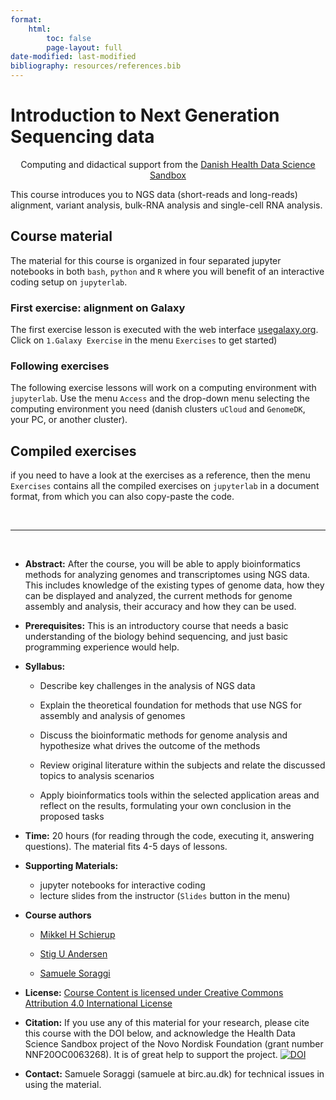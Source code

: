 ```yaml
---
format: 
    html:
        toc: false
        page-layout: full
date-modified: last-modified
bibliography: resources/references.bib
---
```


<style>
  body {
    background-image: url("images/NGSwallpaperOpaque.png");
    background-size: cover;
    background-repeat: repeat;
  }
</style>

# Introduction to Next Generation Sequencing data {.centered}

::: {style="text-align: center;"}
Computing and didactical support from the [Danish Health Data Science Sandbox](https://hds-sandbox.github.io/)
:::

This course introduces you to NGS data (short-reads and long-reads) alignment, variant analysis, bulk-RNA analysis and single-cell RNA analysis.

## Course material

The material for this course is organized in four separated jupyter notebooks in both `bash`, `python` and `R` where you will benefit of an interactive coding setup on `jupyterlab`.

### First exercise: alignment on Galaxy

The first exercise lesson is executed with the web interface [usegalaxy.org](https://usegalaxy.org/). Click on `1.Galaxy Exercise` in the menu `Exercises` to get started)

### Following exercises

The following exercise lessons will work on a computing environment with `jupyterlab`. Use the menu `Access` and the drop-down menu selecting the computing environment you need (danish clusters `uCloud` and `GenomeDK`, your PC, or another cluster).

## Compiled exercises

if you need to have a look at the exercises as a reference, then the menu `Exercises` contains all the compiled exercises on `jupyterlab` in a document format, from which you can also copy-paste the code.

&nbsp;

---------------------------

&nbsp;

:::{.callout-note icon="False" title="Course overview"}

- **Abstract:** After the course, you will be able to apply bioinformatics methods for analyzing genomes and transcriptomes using NGS data. This includes knowledge of the existing types of genome data, how they can be displayed and analyzed, the current methods for genome assembly and analysis, their accuracy and how they can be used.

- **Prerequisites:** This is an introductory course that needs a basic understanding of the biology behind sequencing, and just basic programming experience would help.

- **Syllabus:**

    - Describe key challenges in the analysis of NGS data

    - Explain the theoretical foundation for methods that use NGS for assembly and analysis of genomes

    - Discuss the bioinformatic methods for genome analysis and hypothesize what drives the outcome of the methods

    - Review original literature within the subjects and relate the discussed topics to analysis scenarios

    - Apply bioinformatics tools within the selected application areas and reflect on the results, formulating your own conclusion in the proposed tasks

- **Time:** 20 hours (for reading through the code, executing it, answering questions). The material fits 4-5 days of lessons.

- **Supporting Materials:**

    - jupyter notebooks for interactive coding
    - lecture slides from the instructor (`Slides` button in the menu)

- **Course authors**

    - [Mikkel H Schierup](https://pure.au.dk/portal/da/persons/mikkel-heide-schierup(aa7cd7f5-b8cf-4781-b6a6-be522a7b335c).html){.md-button}

    - [Stig U Andersen](https://pure.au.dk/portal/da/persons/stig-uggerhoej-andersen(dbcd376b-110b-489a-8f6d-85dd2268277d).html){.md-button}

    - [Samuele Soraggi](https://www.linkedin.com/in/samuelesoraggi/){.md-button}

- **License:** [Course Content is licensed under Creative Commons Attribution 4.0 International License](https://creativecommons.org/licenses/by/4.0/)

- **Citation:** If you use any of this material for your research, please cite this course with the DOI below, and acknowledge the Health Data Science Sandbox project of the Novo Nordisk Foundation (grant number NNF20OC0063268). It is of great help to support the project. [![DOI](https://zenodo.org/badge/468293635.svg)](https://zenodo.org/badge/latestdoi/468293635)

- **Contact:** Samuele Soraggi (samuele at birc.au.dk) for technical issues in using the material.
:::


